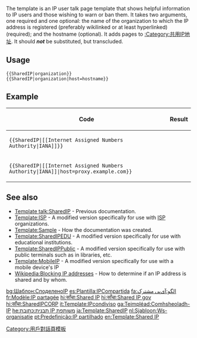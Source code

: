 <!--- ---- Usage Page generated from: Template doc page pattern ----- ----->
{{documentation subpage}}

The {{tl|SharedIP}} template is an IP user talk page template that shows helpful information to IP users and those wishing to warn or ban them.  It takes two arguments, one required and one optional: the name of the organization to which the IP address is registered (preferably wikilinked or at least hyperlinked) (required); and the hostname (optional).  It adds pages to [[:Category:共用IP地址]].  It should '''''not''''' be substituted, but transcluded.

== Usage ==
<pre>
{{SharedIP|organization}}
{{SharedIP|organization|host=hostname}}
</pre>

== Example ==
{| class="wikitable"
! Code
! Result
|-
| <code><nowiki>{{SharedIP|[[Internet Assigned Numbers Authority|IANA]]}}</nowiki></code>
| {{SharedIP|[[Internet Assigned Numbers Authority|IANA]]}}
|-
| <code><nowiki>{{SharedIP|[[Internet Assigned Numbers Authority|IANA]]|host=proxy.example.com}}</nowiki></code>
| {{SharedIP|[[Internet Assigned Numbers Authority|IANA]]|host=proxy.example.com}}
|}

== See also ==
*[[Template talk:SharedIP]] - Previous documentation.
*[[Template:ISP]] - A modified version specifically for use with [[ISP]] organizations.
*[[Template:Sample]] - How the documentation was created.
*[[Template:SharedIPEDU]] - A modified version specifically for use with educational institutions.
*[[Template:SharedIPPublic]] - A modified version specifically for use with public terminals such as in libraries, etc.
*[[Template:MobileIP]] - A modified version specifically for use with a mobile device's IP
*[[Wikipedia:Blocking IP addresses]] - How to determine if an IP address is shared and by whom.
<includeonly>
<!-- ADD CATEGORIES BELOW THIS LINE -->
[[Category:用戶對話頁模板]]

<!-- ADD INTERWIKIS BELOW THIS LINE -->
[[bg:Шаблон:СподеленоIP]]
[[es:Plantilla:IPCompartida]]
[[fa:الگو:آی‌پی مشترک]]
[[fr:Modèle:IP partagée]]
[[hi:साँचा:Shared IP]]
[[hi:साँचा:Shared IP gov]]
[[hi:साँचा:SharedIPCORP]]
[[it:Template:IPcondiviso]]
[[ga:Teimpléad:Comhsheoladh-IP]]
[[he:תבנית:כתובת IP משותפת]]
[[ja:Template:SharedIP]]
[[nl:Sjabloon:Ws-organisatie]]
[[pt:Predefinição:IP partilhado]]
[[en:Template:Shared IP]]
</includeonly>

{{DEFAULTSORT:{{BASEPAGENAME}}}}